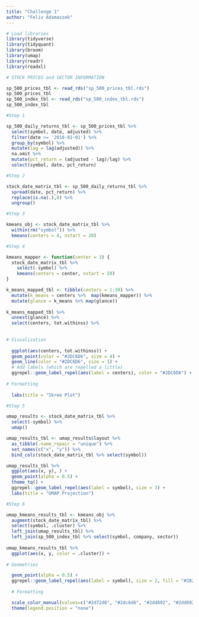 ```yaml
---
title: "Challenge 1"
author: "Felix Adamaszek"
---
```


```r

# Load libraries 
library(tidyverse)
library(tidyquant)
library(broom)
library(umap)
library(readr)
library(readxl)

# STOCK PRICES and SECTOR INFORMATION

sp_500_prices_tbl <- read_rds("sp_500_prices_tbl.rds")
sp_500_prices_tbl
sp_500_index_tbl <- read_rds("sp_500_index_tbl.rds")
sp_500_index_tbl

#Step 1

sp_500_daily_returns_tbl <- sp_500_prices_tbl %>% 
  select(symbol, date, adjusted) %>% 
  filter(date >= '2018-01-01') %>% 
  group_by(symbol) %>% 
  mutate(lag = lag(adjusted)) %>% 
  na.omit %>% 
  mutate(pct_return = (adjusted - lag)/lag) %>% 
  select(symbol, date, pct_return)

#Step 2

stock_date_matrix_tbl <- sp_500_daily_returns_tbl %>% 
  spread(date, pct_return) %>% 
  replace(is.na(.),0) %>% 
  ungroup()

#Step 3

kmeans_obj <- stock_date_matrix_tbl %>% 
  within(rm("symbol")) %>% 
  kmeans(centers = 4, nstart = 20)

#Step 4

kmeans_mapper <- function(center = 3) {
  stock_date_matrix_tbl %>%
    select(-symbol) %>%
    kmeans(centers = center, nstart = 20)
}

k_means_mapped_tbl <- tibble(centers = 1:30) %>% 
  mutate(k_means = centers %>%  map(kmeans_mapper)) %>% 
  mutate(glance = k_means %>% map(glance))
  
k_means_mapped_tbl %>% 
  unnest(glance) %>% 
  select(centers, tot.withinss) %>% 
  
  
# Visualization
  
  ggplot(aes(centers, tot.withinss)) +
  geom_point(color = "#2DC6D6", size = 4) +
  geom_line(color = "#2DC6D6", size = 1) +
  # Add labels (which are repelled a little)
  ggrepel::geom_label_repel(aes(label = centers), color = "#2DC6D6") + 
  
# Formatting
  
  labs(title = "Skree Plot")

#Step 5

umap_results <- stock_date_matrix_tbl %>% 
  select(-symbol) %>% 
  umap()

umap_results_tbl <- umap_results$layout %>% 
  as_tibble(.name_repair = "unique") %>% 
  set_names(c("x", "y")) %>%
  bind_cols(stock_date_matrix_tbl %>% select(symbol)) 

umap_results_tbl %>% 
  ggplot(aes(x, y), ) +
  geom_point(alpha = 0.5) + 
  theme_tq() + 
  ggrepel::geom_label_repel(aes(label = symbol), size = 3) + 
  labs(title = "UMAP Projection")

#Step 6

umap_kmeans_results_tbl <- kmeans_obj %>% 
  augment(stock_date_matrix_tbl) %>% 
  select(symbol, .cluster) %>% 
  left_join(umap_results_tbl) %>% 
  left_join(sp_500_index_tbl %>% select(symbol, company, sector))
  
umap_kmeans_results_tbl %>% 
  ggplot(aes(x, y, color = .cluster)) +
  
# Geometries

  geom_point(alpha = 0.5) +
  ggrepel::geom_label_repel(aes(label = symbol), size = 2, fill = "#282A36") +
  
  # Formatting

  scale_color_manual(values=c("#2d72d6", "#2dc6d6", "#2dd692", "#2dd692")) + 
  theme(legend.position = "none")

```